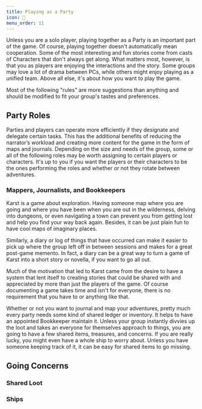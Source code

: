 ```yaml
---
title: Playing as a Party
icon: 👥
menu_order: 11
---
```


Unless you are a solo player, playing together as a Party is an important part of the game. Of course, playing together doesn't automatically mean cooperation. Some of the most interesting and fun stories come from casts of Characters that don't always get along. What matters most, however, is that you as players are enjoying the interactions and the story. Some groups may love a lot of drama between PCs, while others might enjoy playing as a unified team. Above all else, it's about how you want to play the game. 

Most of the following "rules" are more suggestions than anything and should be modified to fit your group's tastes and preferences.

## Party Roles

Parties and players can operate more efficiently if they designate and delegate certain tasks. This has the additional benefits of reducing the narrator’s workload and creating more content for the game in the form of maps and journals. Depending on the size and needs of the group, some or all of the following roles may be worth assigning to certain players or characters. It's up to you if you want the players or their characters to be the ones performing the roles and whether or not they rotate between adventures.

### Mappers, Journalists, and Bookkeepers

Karst is a game about exploration. Having someone map where you are going and where you have been when you are out in the wilderness, delving into dungeons, or even navigating a town can prevent you from getting lost and help you find your way back again. Besides, it can be just plain fun to have cool maps of imaginary places.

Similarly, a diary or log of things that have occurred can make it easier to pick up where the group left off in between sessions and makes for a great post-game memento. In fact, a diary can be a great way to turn a game of Karst into a short story or novella, if you want to go all out. 

Much of the motivation that led to Karst came from the desire to have a system that lent itself to creating stories that could be shared with and appreciated by more than just the players of the game. Of course documenting a game takes time and isn't for everyone, there is no requirement that you have to or anything like that.

Whether or not you want to journal and map your adventures, pretty much every party needs some kind of shared ledger or inventory. It helps to have an appointed Bookkeeper maintain it. Unless your group instantly divvies up the loot and takes an everyone for themselves approach to things, you are going to have a few shared items, treasures, and concerns. If you are really lucky, you might even have a whole ship to worry about. Unless you have someone keeping track of it, it can be easy for shared items to go missing.

## Going Concerns

### Shared Loot

### Ships